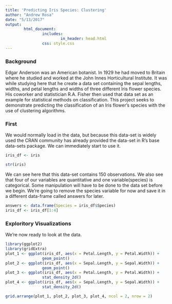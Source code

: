 ```yaml
---
title: 'Predicting Iris Species: Clustering'
author: "Andrew Rosa"
date: "5/13/2017"
output: 
        html_document:
                includes:
                        in_header: head.html
                css: style.css
---
```


### Background

Edgar Anderson was an American botanist. In 1929 he had moved to Britain where he studied and worked at the John Innes Horticultural Institute. It was while studying here that he create a data set containing the sepal lengths, widths, and petal lengths and widths of three different Iris flower species. His coworker and statistician R.A. Fisher then used that data set as an example for statistical methods on classification. This project seeks to demonstrate predicting the classification of an Iris flower's species with the use of clustering algorithms. 

### First

We would normally load in the data, but because this data-set is widely used the CRAN community has already provided the data-set in R's base data-sets package. We can immediately start to use it.

```r
iris_df <- iris

str(iris)
```

We can see here that this data-set contains 150 observations. We also see that four of our variables are quantitative and one variable(species) is categorical. Some manipulation will have to be done to the data set before we begin. We're going to remove the species variable for now and save it in a different data-frame called answers for later. 

```r
answers <- data.frame(Species = iris_df$Species)
iris_df <- iris_df[1:4]
```

### Exploritory Visualizations

We're now ready to look at the data. 

```r
library(ggplot2)
library(gridExtra)
plot_1 <- ggplot(iris_df, aes(x = Petal.Length, y = Petal.Width)) +
                geom_point()
plot_2 <- ggplot(iris_df, aes(x = Sepal.Length, y = Sepal.Width)) +
                geom_point()
plot_3 <- ggplot(iris_df, aes(x = Petal.Length, y = Petal.Width)) +
                stat_density_2d()
plot_4 <- ggplot(iris_df, aes(x = Sepal.Length, y = Sepal.Width)) +
                stat_density_2d()

grid.arrange(plot_1, plot_2, plot_3, plot_4, ncol = 2, nrow = 2)
```















